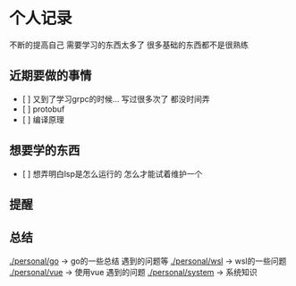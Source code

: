 = 个人记录 =
不断的提高自己
需要学习的东西太多了 
很多基础的东西都不是很熟练


== 近期要做的事情 ==
* [ ] 又到了学习grpc的时候... 写过很多次了 都没时间弄
* [ ] protobuf
* [ ] 编译原理

== 想要学的东西 ==
* [ ] 想弄明白lsp是怎么运行的 怎么才能试着维护一个

== 提醒 ==

== 总结 ==
[[./personal/go]] -> go的一些总结 遇到的问题等
[[./personal/wsl]] -> wsl的一些问题
[[./personal/vue]] -> 使用vue 遇到的问题
[[./personal/system]] -> 系统知识
